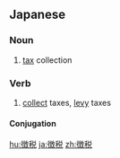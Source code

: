 {{also|徵稅}}
==Japanese==
{{ja-kanjitab|ちょう|ぜい|yomi=on}}

===Noun===
{{ja-noun|ちょうぜい}}

# [[tax]] collection

===Verb===
{{ja-verb-suru|ちょうぜい}}

# [[collect]] taxes, [[levy]] taxes

====Conjugation====
{{ja-suru|ちょうぜい}}

[[hu:徴税]]
[[ja:徴税]]
[[zh:徴税]]